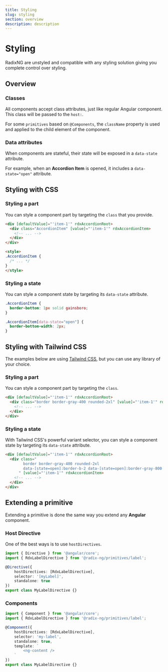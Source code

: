 ```yaml
---
title: Styling
slug: styling
section: overview
description: description
---
```


# Styling

<p>RadixNG are unstyled and compatible with any styling solution giving you complete control over styling.</p>

## Overview

### Classes

All components accept class attributes, just like regular Angular component. This class will be passed to the `host:`.

For some `primitives` based on `@Components`, the `className` property is used and applied to the child element of the component.

### Data attributes

When components are stateful, their state will be exposed in a `data-state` attribute.

For example, when an **Accordion Item** is opened, it includes a `data-state="open"` attribute.

## Styling with CSS

### Styling a part

You can style a component part by targeting the `class` that you provide.

```html
<div [defaultValue]="'item-1'" rdxAccordionRoot>
  <div class="AccordionItem" [value]="'item-1'" rdxAccordionItem>
    <!-- ... -->
  </div>
</div>

<style>
.AccordionItem {
  /* ... */
}
</style>
```

### Styling a state
You can style a component state by targeting its `data-state` attribute.

```css
.AccordionItem {
  border-bottom: 1px solid gainsboro;
}

.AccordionItem[data-state="open"] {
  border-bottom-width: 2px;
}
```

## Styling with Tailwind CSS

The examples below are using [Tailwind CSS](https://tailwindcss.com/), but you can use any library of your choice.

### Styling a part
You can style a component part by targeting the `class`.

```html
<div [defaultValue]="'item-1'" rdxAccordionRoot>
  <div class="border border-gray-400 rounded-2xl" [value]="'item-1'" rdxAccordionItem>
    <!-- ... -->
  </div>
</div>
```

### Styling a state

With Tailwind CSS's powerful variant selector, you can style a component state by targeting its `data-state` attribute.

```html
<div [defaultValue]="'item-1'" rdxAccordionRoot>
  <div class="
        border border-gray-400 rounded-2xl
        data-[state=open]:border-b-2 data-[state=open]:border-gray-800
      " [value]="'item-1'" rdxAccordionItem>
    <!-- ... -->
  </div>
</div>
```

## Extending a primitive

Extending a primitive is done the same way you extend any **Angular** component.

### Host Directive
One of the best ways is to use `hostDirectives`.

```typescript
import { Directive } from '@angular/core';
import { RdxLabelDirective } from '@radix-ng/primitives/label';

@Directive({
    hostDirectives: [RdxLabelDirective],
    selector: '[myLabel]',
    standalone: true
})
export class MyLabelDirective {}
```

### Components

```typescript
import { Component } from '@angular/core';
import { RdxLabelDirective } from '@radix-ng/primitives/label';

@Component({
    hostDirectives: [RdxLabelDirective],
    selector: 'my-label',
    standalone: true,
    template: `
        <ng-content />
    `
})
export class MyLabelDirective {}
```
